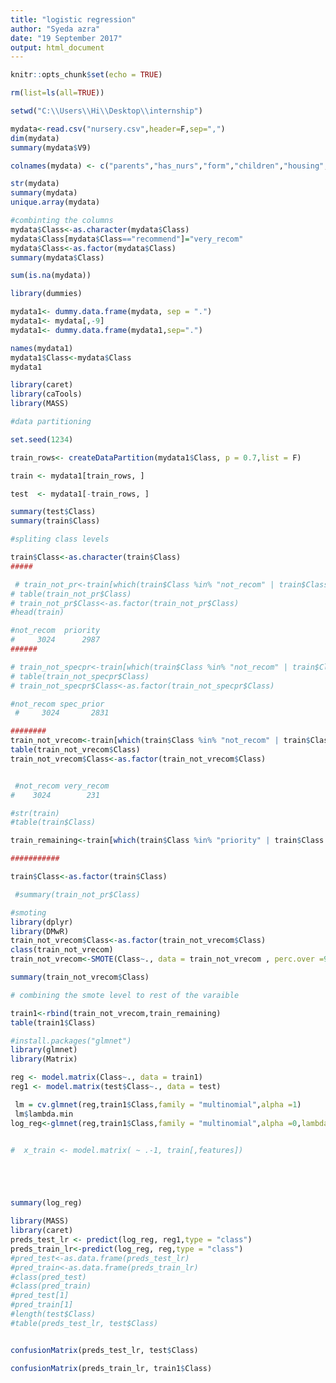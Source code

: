 ---
title: "logistic regression"
author: "Syeda azra"
date: "19 September 2017"
output: html_document
---
```{r setup, include=FALSE}
knitr::opts_chunk$set(echo = TRUE)
```



```{r}

rm(list=ls(all=TRUE))

setwd("C:\\Users\\Hi\\Desktop\\internship")

mydata<-read.csv("nursery.csv",header=F,sep=",")
dim(mydata)
summary(mydata$V9)
```








```{r}
colnames(mydata) <- c("parents","has_nurs","form","children","housing","finance","social","health","Class")

str(mydata)
summary(mydata)
unique.array(mydata)
```


```{r}
#combinting the columns
mydata$Class<-as.character(mydata$Class)
mydata$Class[mydata$Class=="recommend"]="very_recom"
mydata$Class<-as.factor(mydata$Class)
summary(mydata$Class)
```



```{r}
sum(is.na(mydata))
```


```{r}
library(dummies)

mydata1<- dummy.data.frame(mydata, sep = ".")
mydata1<- mydata[,-9]
mydata1<- dummy.data.frame(mydata1,sep=".")

names(mydata1)
mydata1$Class<-mydata$Class
mydata1
```



```{r}
library(caret)
library(caTools)
library(MASS)
```


```{r}
#data partitioning

set.seed(1234)

train_rows<- createDataPartition(mydata1$Class, p = 0.7,list = F)

train <- mydata1[train_rows, ]

test  <- mydata1[-train_rows, ]

summary(test$Class)
summary(train$Class)

```




```{r}
#spliting class levels

train$Class<-as.character(train$Class)
#####

 # train_not_pr<-train[which(train$Class %in% "not_recom" | train$Class %in% "priority"),]
# table(train_not_pr$Class)
# train_not_pr$Class<-as.factor(train_not_pr$Class)
#head(train)

#not_recom  priority 
#     3024      2987
######

# train_not_specpr<-train[which(train$Class %in% "not_recom" | train$Class %in% "spec_prior"),]
# table(train_not_specpr$Class)
# train_not_specpr$Class<-as.factor(train_not_specpr$Class)

#not_recom spec_prior 
 #     3024       2831 

########
train_not_vrecom<-train[which(train$Class %in% "not_recom" | train$Class %in% "very_recom"),]
table(train_not_vrecom$Class)
train_not_vrecom$Class<-as.factor(train_not_vrecom$Class)


 #not_recom very_recom 
#    3024        231 

#str(train)
#table(train$Class)

train_remaining<-train[which(train$Class %in% "priority" | train$Class %in% "spec_prior"),]

###########

train$Class<-as.factor(train$Class)

 #summary(train_not_pr$Class)
```


```{r}
#smoting
library(dplyr)
library(DMwR)
train_not_vrecom$Class<-as.factor(train_not_vrecom$Class)
class(train_not_vrecom)
train_not_vrecom<-SMOTE(Class~., data = train_not_vrecom , perc.over =900,perc.under = 170,K=15)

summary(train_not_vrecom$Class)

```


```{r}
# combining the smote level to rest of the varaible

train1<-rbind(train_not_vrecom,train_remaining)
table(train1$Class)

```



```{r}
#install.packages("glmnet")
library(glmnet)
library(Matrix)

reg <- model.matrix(Class~., data = train1)
reg1 <- model.matrix(test$Class~., data = test)

 lm = cv.glmnet(reg,train1$Class,family = "multinomial",alpha =1)
 lm$lambda.min
log_reg<-glmnet(reg,train1$Class,family = "multinomial",alpha =0,lambda = lm$lambda.min)


#  x_train <- model.matrix( ~ .-1, train[,features])






```

```{r}
summary(log_reg)
```

```{r}
library(MASS)
library(caret)
preds_test_lr <- predict(log_reg, reg1,type = "class")
preds_train_lr<-predict(log_reg, reg,type = "class")
#pred_test<-as.data.frame(preds_test_lr)
#pred_train<-as.data.frame(preds_train_lr)
#class(pred_test)
#class(pred_train)
#pred_test[1]
#pred_train[1]
#length(test$Class)
#table(preds_test_lr, test$Class)


confusionMatrix(preds_test_lr, test$Class)

confusionMatrix(preds_train_lr, train1$Class)

```



```{r}

```

```{r}



```

